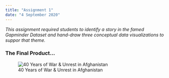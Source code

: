 ```yaml
---
title: "Assignment 1"
date: "4 September 2020"
---
```


<em> This assignment required students to identify a story in the famed Gapminder Dataset and hand-draw three conceptual data visualizations to suppor that theme. </em>

### The Final Product...

![40 Years of War & Unrest in Afghanistan](images/20200831_ANLY503_A1.png)


